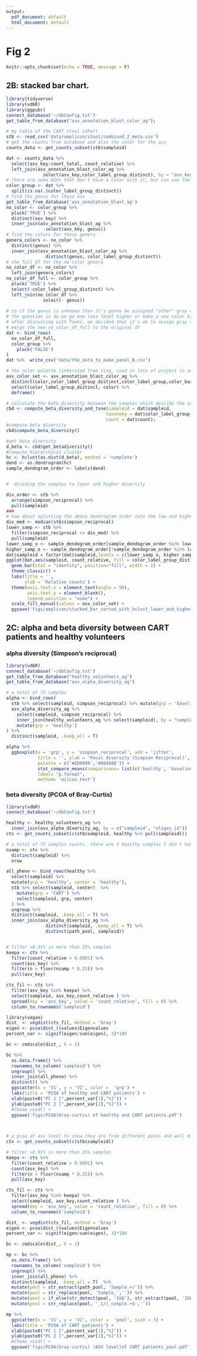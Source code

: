 ```yaml
---
output:
  pdf_document: default
  html_document: default
---
```

# Fig 2

```r
knitr::opts_chunk$set(echo = TRUE, message = F)
```

## 2B: stacked bar chart.

```r
library(tidyverse)
library(vdbR)
library(ggpubr)
connect_database('~/dbConfig.txt')
get_table_from_database("asv_annotation_blast_color_ag");
```


```r
# my table of the CART stool cohort
stb <- read_csv('data/amplicon/stool/combined_2_meta.csv')
# get the counts from database and also the color for the asv 
counts_data <- get_counts_subset(stb$sampleid)

```


```r
dat <- counts_data %>% 
  select(asv_key:count_total, count_relative) %>% 
  left_join(asv_annotation_blast_color_ag %>% 
              select(asv_key,color_label_group_distinct), by = "asv_key")
# there are some ASVs that don't have a color with it, but can use the color for the genus level
color_group <- dat %>% 
  split(is.na(.$color_label_group_distinct))
# find the genus for these asv
get_table_from_database('asv_annotation_blast_ag')
no_color <- color_group %>% 
  pluck('TRUE') %>% 
  distinct(asv_key) %>% 
  inner_join(asv_annotation_blast_ag %>% 
               select(asv_key, genus)) 
# find the colors for these genera
genera_colors <- no_color %>% 
  distinct(genus) %>% 
  inner_join(asv_annotation_blast_color_ag %>% 
               distinct(genus, color_label_group_distinct))
# the full df for the no color genera
no_color_df <- no_color %>% 
  left_join(genera_colors)
no_color_df_full <- color_group %>% 
  pluck('TRUE') %>% 
  select(-color_label_group_distinct) %>% 
  left_join(no_color_df %>% 
              select(- genus))
  
# so if the genus is unknown then it's gonna be assigned "other" gray color  
# the question is do we go one taxa level higher or make a new color base and shades for the new asv
# after discussing with Tsoni, we decided that it's ok to assign gray to the unknown genus 
# merge the new no_color_df_full to the original df
dat <- bind_rows(
  no_color_df_full,
  color_group %>% 
    pluck('FALSE')
)   
dat %>%  write_csv('data/the_data_to_make_panel_B.csv')
```


```r
# the color palette (inherited from Ying, used in lots of project in our lab, the palette used in the NEJM paper Fig 2D https://www.nejm.org/doi/full/10.1056/NEJMoa1900623)
asv_color_set <- asv_annotation_blast_color_ag %>% 
  distinct(color,color_label_group_distinct,color_label_group,color_base) %>% 
  select(color_label_group_distinct, color) %>% 
  deframe()
```

```r
# calculate the beta diversity between the samples which deicide the order of the samples in the plot
cbd <- compute_beta_diversity_and_tsne(sampleid = dat$sampleid, 
                                      taxonomy = dat$color_label_group_distinct,
                                      count = dat$count);
#compute beta diversity
cbd$compute_beta_diversity()
```

```r
#get beta diversity
d_beta <- cbd$get_betadiversity() 
#compute hierarchical cluster
hc <- hclust(as.dist(d_beta), method = 'complete')
dend <- as.dendrogram(hc)
sample_dendogram_order <- labels(dend)


#  dividing the samples to lower and higher diversity 

div_order <- stb %>% 
  arrange(simpson_reciprocal) %>% 
  pull(sampleid)
###
# how about splitting the above dendrogram order into the low and higher diversity groups
div_med <- median(stb$simpson_reciprocal)
lower_samp <- stb %>% 
  filter(simpson_reciprocal <= div_med) %>% 
  pull(sampleid)
lower_samp_o <- sample_dendogram_order[sample_dendogram_order %in% lower_samp]
higher_samp_o <- sample_dendogram_order[!sample_dendogram_order %in% lower_samp]
dat$sampleid = factor(dat$sampleid,levels = c(lower_samp_o, higher_samp_o))
ggplot(dat,aes(sampleid, count_relative, fill = color_label_group_distinct) ) +
  geom_bar(stat = "identity", position="fill", width = 1) +
  theme_classic() +
  labs(title = '',
       ylab = 'Relative counts') +
  theme(axis.text.x = element_text(angle = 90),
        axis.text.y = element_blank(),
        legend.position = "none") +
  scale_fill_manual(values = asv_color_set) +
  ggsave('figs/amplicon/stacked_bar_sorted_with_hclust_lower_and_higher_diversity.pdf', width = 7, height = 5)
```

## 2C: alpha and beta diversity between CART patients and healthy volunteers

### alpha diversity (Simpson's reciprocal)

```r
library(vdbR)
connect_database('~/dbConfig.txt')
get_table_from_database("healthy_volunteers_ag")
get_table_from_database("asv_alpha_diversity_ag")
```

```r
# a total of 75 samples 
alpha <- bind_rows(
  stb %>% select(sampleid, simpson_reciprocal) %>% mutate(grp = 'baseline_CART'),
  asv_alpha_diversity_ag %>% 
    select(sampleid, simpson_reciprocal) %>% 
    inner_join(healthy_volunteers_ag %>% select(sampleid), by = "sampleid") %>% 
    mutate(grp = 'healthy')
) %>% 
  distinct(sampleid, .keep_all = T)

alpha %>% 
  ggboxplot(x = 'grp', y = 'simpson_reciprocal', add = 'jitter',
            title = '', ylab = 'Fecal diversity (Simpson Reciprocal)', xlab = '', 
            palette = c('#ED0000','#00468B')) +
            stat_compare_means(comparisons= list(c('healthy', 'baseline_CART')),
            label= "p.format",
            method= 'wilcox.test')
```

### beta diversity (PCOA of Bray-Curtis)

```r
library(vdbR)
connect_database('~/dbConfig.txt')

healthy <- healthy_volunteers_ag %>% 
  inner_join(asv_alpha_diversity_ag, by = c("sampleid", "oligos_id")) 
cts <- get_counts_subset(c(stb$sampleid, healthy %>% pull(sampleid)))

# a total of 75 samples counts. there are 3 healthy samples I don't have count .
nsamp <- cts %>% 
  distinct(sampleid) %>% 
  nrow

all_pheno <- bind_rows(healthy %>% 
  select(sampleid) %>% 
  mutate(grp = 'healthy', center = 'healthy'),
  stb %>% select(sampleid, center)  %>% 
    mutate(grp = 'CART') %>% 
    select(sampleid, grp, center)
  ) %>% 
  ungroup %>% 
  distinct(sampleid, .keep_all = T) %>% 
  inner_join(asv_alpha_diversity_ag %>% 
               distinct(sampleid, .keep_all = T) %>% 
               distinct(path_pool, sampleid))


# filter >0.01% in more than 25% samples
keepa <- cts %>% 
  filter(count_relative > 0.0001) %>% 
  count(asv_key) %>% 
  filter(n > floor(nsamp * 0.25)) %>% 
  pull(asv_key)

cts_fil <- cts %>% 
  filter(asv_key %in% keepa) %>% 
  select(sampleid, asv_key,count_relative ) %>% 
  spread(key = 'asv_key', value = 'count_relative', fill = 0) %>% 
  column_to_rownames('sampleid')

library(vegan)
dist_ <- vegdist(cts_fil, method = 'bray')
eigen <- pcoa(dist_)$values$Eigenvalues
percent_var <- signif(eigen/sum(eigen), 3)*100

bc <- cmdscale(dist_, k = 2)

bc %>%
  as.data.frame() %>%
  rownames_to_column('sampleid') %>% 
  ungroup() %>% 
  inner_join(all_pheno) %>% 
  distinct() %>% 
  ggscatter(x = 'V1', y = 'V2', color =  'grp') +
  labs(title = 'PCOA of healthy and CART patients') +
  xlab(paste0("PC 1 [",percent_var[1],"%]")) +
  ylab(paste0("PC 2 [",percent_var[2],"%]")) +
  #theme_void() +
  ggsave('figs/PCOA(bray-curtis) of healthy and CART patients.pdf')

 
```

```r
# a pcoa at asv level to show they are from different pools and well mixed 
cts <- get_counts_subset(c(stb$sampleid))

# filter >0.01% in more than 25% samples
keepa <- cts %>% 
  filter(count_relative > 0.0001) %>% 
  count(asv_key) %>% 
  filter(n > floor(nsamp * 0.25)) %>% 
  pull(asv_key)

cts_fil <- cts %>% 
  filter(asv_key %in% keepa) %>% 
  select(sampleid, asv_key,count_relative ) %>% 
  spread(key = 'asv_key', value = 'count_relative', fill = 0) %>% 
  column_to_rownames('sampleid')

dist_ <- vegdist(cts_fil, method = 'bray')
eigen <- pcoa(dist_)$values$Eigenvalues
percent_var <- signif(eigen/sum(eigen), 3)*100

bc <- cmdscale(dist_, k = 2)

mp <- bc %>%
  as.data.frame() %>%
  rownames_to_column('sampleid') %>% 
  ungroup() %>% 
  inner_join(all_pheno) %>% 
  distinct(sampleid, .keep_all = T)  %>% 
  mutate(pool = str_extract(path_pool, 'Sample.+/')) %>% 
  mutate(pool = str_replace(pool, 'Sample_','')) %>% 
  mutate(pool = if_else(str_detect(pool, 'IGO'), str_extract(pool, 'IGO.+$'), pool)) %>% 
  mutate(pool = str_replace(pool, '_1/|_comple.+$',''))

mp %>% 
  ggscatter(x = 'V1', y = 'V2', color =  'pool', size = 3) +
  labs(title = 'PCOA of CART patients') +
  xlab(paste0("PC 1 [",percent_var[1],"%]")) +
  ylab(paste0("PC 2 [",percent_var[2],"%]")) +
  #theme_void() +
  ggsave('figs/PCOA(bray-curtis) (ASV level)of CART patients_pool.pdf', width = 9, height = 9)
``` 
 
